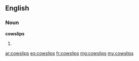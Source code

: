 ==English==

===Noun===
'''cowslips'''

# {{plural of|[[cowslip]]}}

[[ar:cowslips]]
[[eo:cowslips]]
[[fr:cowslips]]
[[mg:cowslips]]
[[my:cowslips]]